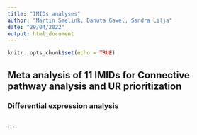 ```yaml
---
title: "IMIDs analyses"
author: "Martin Smelink, Danuta Gawel, Sandra Lilja"
date: "29/04/2022"
output: html_document
---
```


```r
knitr::opts_chunk$set(echo = TRUE)
```

## Meta analysis of 11 IMIDs for Connective pathway analysis and UR prioritization

### Differential expression analysis

### ...


